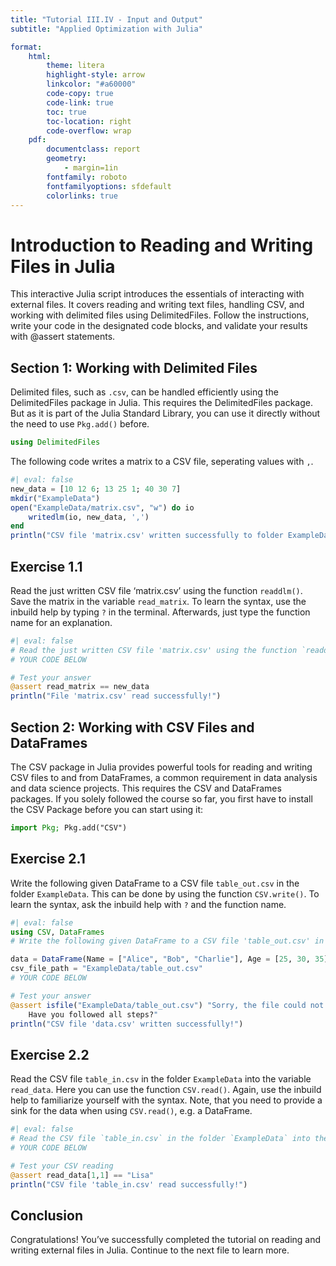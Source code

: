 ```yaml
---
title: "Tutorial III.IV - Input and Output"
subtitle: "Applied Optimization with Julia"

format:
    html:
        theme: litera
        highlight-style: arrow
        linkcolor: "#a60000"
        code-copy: true
        code-link: true
        toc: true
        toc-location: right
        code-overflow: wrap
    pdf: 
        documentclass: report
        geometry:
            - margin=1in
        fontfamily: roboto
        fontfamilyoptions: sfdefault
        colorlinks: true
---
```


# Introduction to Reading and Writing Files in Julia

This interactive Julia script introduces the essentials of interacting with external files. It covers reading and writing text files, handling CSV, and working with delimited files using DelimitedFiles. Follow the instructions, write your code in the designated code blocks, and validate your results with @assert statements.

## Section 1: Working with Delimited Files

Delimited files, such as `.csv`, can be handled efficiently using the DelimitedFiles package in Julia. This requires the DelimitedFiles package. But as it is part of the Julia Standard Library, you can use it directly without the need to use `Pkg.add()` before.

```julia
using DelimitedFiles
```

The following code writes a matrix to a CSV file, seperating values with `,`.

```julia
#| eval: false
new_data = [10 12 6; 13 25 1; 40 30 7]
mkdir("ExampleData")
open("ExampleData/matrix.csv", "w") do io
    writedlm(io, new_data, ',')
end
println("CSV file 'matrix.csv' written successfully to folder ExampleData!")
```

## Exercise 1.1

Read the just written CSV file 'matrix.csv' using the function `readdlm()`. Save the matrix in the variable `read_matrix`. To learn the syntax, use the inbuild help by typing `?` in the terminal. Afterwards, just type the function name for an explanation.

```julia
#| eval: false
# Read the just written CSV file 'matrix.csv' using the function `readdlm()`. Save the matrix in the variable `read_matrix`. To learn the syntax, use the inbuild help by typing `?` in the terminal. Afterwards, just type the function name for an explanation.
# YOUR CODE BELOW

# Test your answer
@assert read_matrix == new_data
println("File 'matrix.csv' read successfully!")
```

## Section 2: Working with CSV Files and DataFrames

The CSV package in Julia provides powerful tools for reading and writing CSV files to and from DataFrames, a common requirement in data analysis and data science projects. This requires the CSV and DataFrames packages. If you solely followed the course so far, you first have to install the CSV Package before you can start using it:

```julia
import Pkg; Pkg.add("CSV")
```

## Exercise 2.1

Write the following given DataFrame to a CSV file `table_out.csv` in the folder `ExampleData`. This can be done by using the function `CSV.write()`. To learn the syntax, ask the inbuild help with `?` and the function name.

```julia
#| eval: false
using CSV, DataFrames
# Write the following given DataFrame to a CSV file 'table_out.csv' in the folder 'ExampleData'. This can be done by using the function CSV.write(). To learn the syntax, ask the inbuild help with '?' and the function name.

data = DataFrame(Name = ["Alice", "Bob", "Charlie"], Age = [25, 30, 35])
csv_file_path = "ExampleData/table_out.csv"
# YOUR CODE BELOW

# Test your answer
@assert isfile("ExampleData/table_out.csv") "Sorry, the file could not be found. 
    Have you followed all steps?"
println("CSV file 'data.csv' written successfully!")
```

## Exercise 2.2

Read the CSV file `table_in.csv` in the folder `ExampleData` into the variable `read_data`. Here you can use the function `CSV.read()`. Again, use the inbuild help to familiarize yourself with the syntax. Note, that you need to provide a sink for the data when using `CSV.read()`, e.g. a DataFrame.

```julia
#| eval: false
# Read the CSV file `table_in.csv` in the folder `ExampleData` into the variable `read_data`. Here you can use the function `CSV.read()`. Again, use the inbuild help to familiarize yourself with the syntax. Note, that you need to provide a sink for the data when using `CSV.read()`, e.g. a DataFrame.
# YOUR CODE BELOW

# Test your CSV reading
@assert read_data[1,1] == "Lisa"
println("CSV file 'table_in.csv' read successfully!")
```
## Conclusion

Congratulations! You've successfully completed the tutorial on reading and writing external files in Julia. Continue to the next file to learn more.
